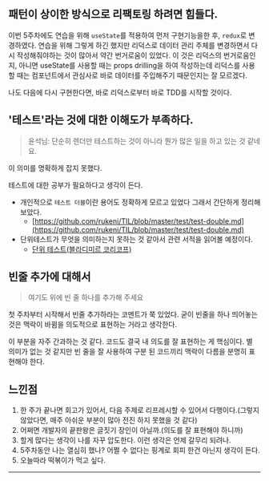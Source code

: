 
<HeadPost title='코드 숨 5주차' createdDate='2022-06-05' updatedDate='2022-06-05' estimatedTime={5} />

## 패턴이 상이한 방식으로 리팩토링 하려면 힘들다.

이번 5주차에도 연습을 위해 `useState`를 적용하여 먼저 구현기능을한 후, `redux`로 변경하였다.
연습을 위해 그렇게 하긴 했지만 리덕스로 데이터 관리 주체를 변경하면서 다시 작성해줘야하는 것이 많아서 약간 번거로움이 있었다.
이 것은 리덕스의 번거로움인지, 아니면 useState를 사용할 때는 props drilling을 하여 작성하는데 리덕스를 사용할 때는 컴포넌트에서 관심사로 바로 데이터를 주입해주기 때문인지는 잘 모르겠다.

나도 다음에 다시 구현한다면, 바로 리덕스로부터 바로 TDD를 시작할 것이다.

## '테스트'라는 것에 대한 이해도가 부족하다.

> 윤석님: 단순히 렌더만 테스트하는 것이 아니라 뭔가 많은 일을 하고 있는 것 같네요.

이 의미를 명확하게 잡지 못했다.

테스트에 대한 공부가 필요하다고 생각이 든다.

- 개인적으로 `테스트 더블`이란 용어도 정확하게 모르고 있었다 그래서 간단하게 정리해보았다.
  - [https://github.com/rukeni/TIL/blob/master/test/test-double.md](https://github.com/rukeni/TIL/blob/master/test/test-double.md)
- 단위테스트가 무엇을 의미하는지 못하는 것 같아서 관련 서적을 읽어볼 예정이다.
  - [단위 테스트(블라디미르 코리코프)](http://www.kyobobook.co.kr/product/detailViewKor.laf?ejkGb=KOR&barcode=9791161755748)

## 빈줄 추가에 대해서

> 여기도 위에 빈 줄 하나를 추가해 주세요

첫 주차부터 시작해서 빈줄 추가하라는 코멘트가 쭉 있었다. 굳이 빈줄을 하나 띄어놓는 것은 맥락이 바뀜을 의도적으로 표현하는 거라고 생각한다.

이 부분을 자주 간과하는 것 같다. 코드도 결국 내 의도를 잘 표현하는 게 핵심이다. 별 의미가 없는 것 같지만 빈 줄을 잘 사용하여 구분 된 코드끼리 맥락이 다름을 분명히 표현해야 한다.

## 느낀점

1. 한 주가 끝나면 회고가 있어서, 다음 주제로 리프레시할 수 있어서 다행이다.(그렇지 않았다면, 매주 아쉬운 부분이 많아 전진 하지 못했을 것 같다)
2. 어쩌면 개발자의 끝판왕은 글짓기 장인이 아닐까.(의도를 잘 표현해야 하니까)
3. 할게 많다는 생각이 나를 자꾸 압도한다. 이런 생각은 언제 갈무리 되려나.
4. 5주차동안 나는 열심히 했나? 어쩔 수 없다는 핑계로 회피 한건 아닌지 생각이 든다.
5. 오늘따라 떡볶이가 먹고 싶다.

---